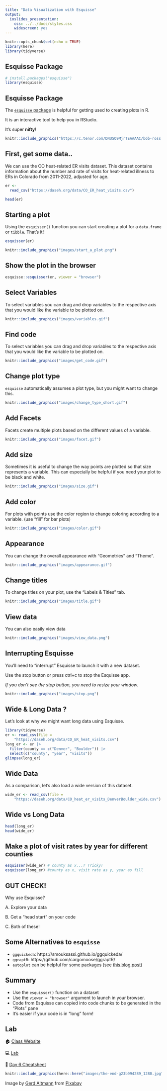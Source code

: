 ```yaml
---
title: "Data Visualization with Esquisse"
output:
  ioslides_presentation:
    css: ../../docs/styles.css
    widescreen: yes
---
```



```r
knitr::opts_chunk$set(echo = TRUE)
library(here)
library(tidyverse)
```

## Esquisse Package

```r
# install.packages("esquisse")
library(esquisse)
```

## Esquisse Package

The [`esquisse` package](https://cran.r-project.org/web/packages/esquisse/vignettes/get-started.html) is helpful for getting used to creating plots in R.

It is an interactive tool to help you in RStudio.

It's super **nifty**!
```r
knitr::include_graphics("https://c.tenor.com/DNUSO9MjrTEAAAAC/bob-ross.gif")
```

## First, get some data..

We can use the CO heat-related ER visits dataset. This dataset contains information about the number and rate of visits for heat-related illness to ERs in Colorado from 2011-2022, adjusted for age.

```r
er <-
  read_csv("https://daseh.org/data/CO_ER_heat_visits.csv")

head(er)
```

## Starting a plot

Using the `esquisser()` function you can start creating a plot for a `data.frame` or `tibble`. That's it!

```r
esquisser(er)
```

```r
knitr::include_graphics("images/start_a_plot.png")
```

## Show the plot in the browser

```r
esquisse::esquisser(er, viewer = "browser")
```

## Select Variables

To select variables you can drag and drop variables to the respective axis that you would like the variable to be plotted on.

```r
knitr::include_graphics("images/variables.gif")
```

## Find code

To select variables you can drag and drop variables to the respective axis that you would like the variable to be plotted on.

```r
knitr::include_graphics("images/get_code.gif")
```

## Change plot type

`esquisse` automatically assumes a plot type, but you might want to change this.

```r
knitr::include_graphics("images/change_type_short.gif")
```

## Add Facets

Facets create multiple plots based on the different values of a variable.

```r
knitr::include_graphics("images/facet.gif")
```

## Add size

Sometimes it is useful to change the way points are plotted so that size represents a variable. This can especially be helpful if you need your plot to be black and white.

```r
knitr::include_graphics("images/size.gif")
```

## Add color

For plots with points use the color region to change coloring according to a variable.
(use "fill" for bar plots)

```r
knitr::include_graphics("images/color.gif")
```

## Appearance

You can change the overall appearance with "Geometries" and "Theme".

```r
knitr::include_graphics("images/appearance.gif")
```

## Change titles

To change titles on your plot, use the "Labels & Titles" tab.

```r
knitr::include_graphics("images/title.gif")
```

## View data

You can also easily view data

```r
knitr::include_graphics("images/view_data.png")
```

## Interrupting Esquisse

You'll need to "interrupt" Esquisse to launch it with a new dataset.

Use the stop button or press ctrl+c to stop the Esquisse app.

_If you don't see the stop button, you need to resize your window._

```r
knitr::include_graphics("images/stop.png")
```

## Wide & Long Data ? {.codesmall}

Let's look at why we might want long data using Esquisse.

```r
library(tidyverse)
er <- read_csv(file =
    "https://daseh.org/data/CO_ER_heat_visits.csv")
long_er <- er |> 
  filter(county == c("Denver", "Boulder")) |> 
  select(c("county", "year", "visits"))
glimpse(long_er)
```

## Wide Data

As a comparison, let's also load a wide version of this dataset.

```r

wide_er <- read_csv(file =
    "https://daseh.org/data/CO_heat_er_visits_DenverBoulder_wide.csv")
```

## Wide vs Long Data

```r
head(long_er)
head(wide_er)
```

## Make a plot of visit rates by year for different counties

```r
esquisser(wide_er) # county as x...? Tricky!
esquisser(long_er) #county as x, visit rate as y, year as fill
```

## GUT CHECK!

Why use Esquisse?

A. Explore your data

B. Get a "head start" on your code

C. Both of these!

## Some Alternatives to `esquisse`

* `ggquickeda`: https://smouksassi.github.io/ggquickeda/
* `ggraptR`: https://github.com/cargomoose/ggraptR/
* `autoplot` can be helpful for some packages (see [this blog post](http://www.sthda.com/english/wiki/ggfortify-extension-to-ggplot2-to-handle-some-popular-packages-r-software-and-data-visualization))

## Summary

* Use the `esquisser()` function on a dataset
* Use the `viewer = "browser"` argument to launch in your browser.
* Code from Esquisse can copied into code chunks to be generated in the "Plots" pane
* It's easier if your code is in "long" form!

## Lab

🏠 [Class Website](https://daseh.org/)

💻 [Lab](https://daseh.org/modules/Esquisse_Data_Visualization/lab/Esquisse_Data_Visualization_Lab.Rmd)

📃 [Day 6 Cheatsheet](https://daseh.org/modules/cheatsheets/Day-6.pdf)

```r
knitr::include_graphics(here::here("images/the-end-g23b994289_1280.jpg"))
```

Image by <a href="https://pixabay.com/users/geralt-9301/?utm_source=link-attribution&amp;utm_medium=referral&amp;utm_campaign=image&amp;utm_content=812226">Gerd Altmann</a> from <a href="https://pixabay.com//?utm_source=link-attribution&amp;utm_medium=referral&amp;utm_campaign=image&amp;utm_content=812226">Pixabay</a>





